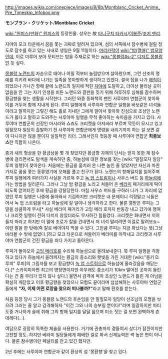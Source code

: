 http://images.wikia.com/onepiece/images/8/8b/Montblanc_Cricket_Anime_Pre_Timeskip_Infobox.png

'''モンブラン・クリケット'''/'''Montblanc Cricket'''

[[wiki:"원피스(만화)" 원피스]]의 등장인물. 성우는 故 [[타니구치 타카시]]/[[이봉준]]/[[조지 맨리]]. 

자야의 모크 타운에서 꿈을 쫓는 괴짜로 알려져 있으며, 섬의 서쪽에서 잠수병에 걸릴 정도로 잠수를 하고 있는 사내로 생일은 9월 11일이다. [[머리카락]]이 [[wiki:"밤(열매)" 밤]]모양인데, 이로 미루어 보아 모티브는 밤을 주재료로 하는 [[wiki:"몽블랑#s-2" 디저트 몽블랑]]인 듯 싶다.

[[몽블랑 노랜드]]의 자손으로 태어나 어릴 적부터 놀림받으며 살아왔으며, 그런 선조의 명예를 지키려 바다에 나가는 일족을 못마땅하게 생각하고 있었다. 결국 집을 나가 [[해적]]이 되었으나 기나긴 항해 끝에 노랜드의 일지에 적힌 [[자야]]에 도달하고, 더이상 물러날 곳이 없음을 안 그는 자기 인생을 비튼 노랜드와 결판을 짓기 위해 하루하루 심해를 잠수하며 황금향을 찾는 생활을 시작한다. 그러던 와중 동화책의 팬인 사루야마 연합군이 찾아와 이를 거두어 함께 지내게 된다. 루피 일행에게 사루야마 연합군 일행을 바보같은 녀석들이라고 말하지만 그렇긴 해도 홀로 지내던 그에게 알아서 찾아와 진심으로 조상인 노랜드가 옳다고 말하고 도와주는 사루야마 일행을 무척 좋아하는 속마음을 가지고 있다. 사루야마 연합군의 선장인 마시라와 쇼죠도 크리켓을 아저씨라 부르며 깍듯이 모시고 있고 밀짚모자 일당이 출발하기 전 사루야마 연합군에게 명령을 내리기까지 하는 걸 보면 같이 다니지만 않을 뿐이지 실질적인 리더. 그래서인지 첫등장 때 사루야마 연합군 '''최종보스'''란 직함이 나온다.

종과 새의 형상을 한 황금상을 몇 개 찾았지만 황금향 자체의 단서는 얻지 못한 채 잠수병에 걸리면서도 탐색을 계속하던 중, 하늘섬에 대한 정보를 찾는 [wiki:"밀짚모자 일당" 루피 일행]이 찾아온다. 처음에는 황금을 훔치러 온 나쁜 놈인 줄 알았지만 자신과 마찬가지로 꿈을 쫓는 동류였기에 오해를 풀고 친구가 된다. 노랜드의 항해일지를 읽어주며 루피 일행에게 여러가지 사실을 가르쳐 주고 [[녹 업 스트림]]이나 사우스 버드 등 [[하늘섬]]에 가는 방법을 일러준다. 그러나 그날 밤 황금을 노리고 쳐들어 온 [[베라미]] 패거리에게 떡이 되도록 얻어터진 후에 황금을 강탈당한다. 마침 사우스 버드를 구하러 나가 그 자리에 없었던 루피 일행은 나중에 돌아와서 기겁하지만 크리켓은 내 문제이니 걱정말고 늬들은 어서 녹 업 스트림을 타고 하늘섬에 갈 일이나 생각하라고 한다. 물론 열받은 루피는 그 말을 상큼하게 무시[* 사실 베라미 패거리가 고잉 메리 호까지 반동강 내고 갔기에 행여나 크리켓 일행이 전혀 다치지 않았더라도 무사하긴 힘들었다. 크리켓은 화내면서 끼어들지 마라고 하지만 이 말에 조로가 칼을 건네면서 저 녀석 말리려면 이걸로 말려보쇼~ 이런 말을 한 탓에(즉 칼로 베어야지 막을 수 있다. 그만큼 루피는 지금 화났다는 뜻)그냥 바라볼 수 밖에 없었다.]하고 모크 타운으로 쳐들어가 베라미를 아작내고 크리켓과 사루야마 연합군이 건진 황금을 죄다 가지고 돌아온다.

루피가 돌아오자 [[고잉 메리호]]를 수리해 하늘섬으로 올려보내준다. 쭉 루피 일행을 걱정하고 있다가 하늘에서 울려퍼지는 황금의 종소리와 햇빛을 가린 거대한 [wiki:"몽키 D. 루피" 루피]의 그림자를 보고 황금향이 [[녹 업 스트림]]으로 하늘섬에 올라갔음을 깨닫는다.[* 스카이피아편 최고의 명장면이지만 아무래도 종소리가 10km 떨어진 곳까지 들린다는 건 좀 무리가 있지 않나 싶다.] 울면서 감격에 벅차 조상인 노랜드가 틀린 게 아님을 확실히 깨닫았고 이후 황금향을 찾았으니 모험도 끝이라며 섭섭해하는 사루야마 연합군들에게 '''"자, 이제 어떤 로망을 찾으러 떠나볼까?"'''라고 말해 환호를 받는다.

처음 등장 당시 그가 몽블랑 노랜드의 후손임을 안 밀짚모자 일당이 선조님의 오명을 씻으려 그러는 줄 알고 감격해하자 "이건 그와 나의 승부일 뿐이다!"라며 일갈하지만 파티 도중 거나하게 술에 취해 그의 항해 일지를 달달 읊으며 미소 짓는 걸 보면 완벽하게 츤데레다(...).

여담으로 굉장히 독특한 체술을 사용한다. 거기에 권총까지 곁들여서 상디가 잠깐이지만 고전할 정도. 하지만 베라미 일당들에게 패배한 걸로 봐서 신체능력은 썩 높은 편이 아니다. 물론 잠수병이란 페널티를 안고 있긴 했지만.

2년 후에는 사루야마 연합군과 같이 환상의 섬 '몽환향'을 찾고 있다.
